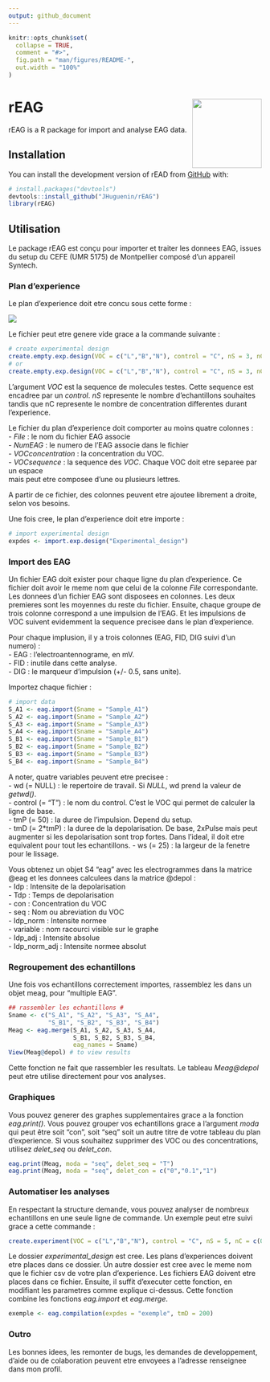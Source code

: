 ```yaml
---
output: github_document
---
```


<!-- README.md is generated from README.Rmd. Please edit that file -->

```r
knitr::opts_chunk$set(
  collapse = TRUE,
  comment = "#>",
  fig.path = "man/figures/README-",
  out.width = "100%"
)
```

# rEAG <a href='https://github.com/JHuguenin/rEAG'><img src="https://raw.githubusercontent.com/JHuguenin/rEAG/master/inst/img/logo_rEAG_1.png" align="right" height="138"/></a>

<!-- badges: start -->
<!-- badges: end -->

rEAG is a R package for import and analyse EAG data. 

## Installation

You can install the development version of rEAD from [GitHub](https://github.com/) with:

``` r
# install.packages("devtools")
devtools::install_github("JHuguenin/rEAG")
library(rEAG)
```

## Utilisation

Le package rEAG est conçu pour importer et traiter les donnees EAG, issues du setup du CEFE (UMR 5175) de Montpellier composé d'un appareil Syntech. 

### Plan d'experience

Le plan d'experience doit etre concu sous cette forme :  
  
  
<img src="https://raw.githubusercontent.com/JHuguenin/rEAG/master/inst/img/expdes_table.png" align="center"/>

Le fichier peut etre genere vide grace a la commande suivante : 
```r
# create experimental design
create.empty.exp.design(VOC = c("L","B","N"), control = "C", nS = 3, nC = 4)
# or
create.empty.exp.design(VOC = c("L","B","N"), control = "C", nS = 3, nC = c(0.1,1,10,100))
```
L'argument *VOC* est la sequence de molecules testes. Cette sequence est encadree 
par un *control*. *nS* represente le nombre d'echantillons souhaites tandis que nC 
represente le nombre de concentration differentes durant l'experience.

Le fichier du plan d'experience doit comporter au moins quatre colonnes :  
- *File* : le nom du fichier EAG associe  
- *NumEAG* : le numero de l'EAG associe dans le fichier  
- *VOCconcentration* : la concentration du VOC.   
- *VOCsequence* : la sequence des *VOC*. Chaque VOC doit etre separee par un espace   
mais peut etre composee d'une ou plusieurs lettres.   

A partir de ce fichier, des colonnes peuvent etre ajoutee librement a droite, selon vos besoins. 

Une fois cree, le plan d'experience doit etre importe :

```r
# import experimental design
expdes <- import.exp.design("Experimental_design")
```

### Import des EAG

Un fichier EAG doit exister pour chaque ligne du plan d'experience. Ce fichier doit avoir le meme
nom que celui de la colonne *File* correspondante. Les donnees d'un fichier EAG sont disposees en
colonnes. Les deux premieres sont les moyennes du reste du fichier. Ensuite, chaque groupe de trois 
colonne correspond a une impulsion de l'EAG. Et les impulsions de VOC suivent evidemment la sequence precisee dans le plan d'experience.   
  
Pour chaque implusion, il y a trois colonnes (EAG, FID, DIG suivi d'un numero) :    
- EAG : l'electroantennograme, en mV.   
- FID : inutile dans cette analyse.   
- DIG : le marqueur d'impulsion (+/- 0.5, sans unite). 

Importez chaque fichier : 

```r
# import data
S_A1 <- eag.import(Sname = "Sample_A1")
S_A2 <- eag.import(Sname = "Sample_A2")
S_A3 <- eag.import(Sname = "Sample_A3")
S_A4 <- eag.import(Sname = "Sample_A4")
S_B1 <- eag.import(Sname = "Sample_B1")
S_B2 <- eag.import(Sname = "Sample_B2")
S_B3 <- eag.import(Sname = "Sample_B3")
S_B4 <- eag.import(Sname = "Sample_B4")
```

A noter, quatre variables peuvent etre precisee :   
- wd (= NULL) : le repertoire de travail. Si *NULL*, wd prend la valeur de *getwd()*.  
- control (= "T") : le nom du control. C'est le VOC qui permet de calculer la ligne de base.       
- tmP (= 50) : la duree de l'impulsion. Depend du setup.  
- tmD (= 2*tmP) : la duree de la depolarisation. De base, 2xPulse mais peut augmenter si les depolarisation sont trop fortes. Dans l'ideal, il doit etre equivalent pour tout les echantillons. 
- ws (= 25) : la largeur de la fenetre pour le lissage.   

Vous obtenez un objet S4 "eag" avec les electrogrammes dans la matrice @eag et les
donnees calculees dans la matrice @depol :    
- Idp : Intensite de la depolarisation  
- Tdp : Temps de depolarisation  
- con : Concentration du VOC  
- seq : Nom ou abreviation du VOC  
- Idp_norm : Intensite normee  
- variable : nom racourci visible sur le graphe  
- Idp_adj : Intensite absolue  
- Idp_norm_adj : Intensite normee absolut  

### Regroupement des echantillons

Une fois vos echantillons correctement importes, rassemblez les dans un objet meag, pour "multiple EAG". 

```r
## rassembler les echantillons #
Sname <- c("S_A1", "S_A2", "S_A3", "S_A4",
           "S_B1", "S_B2", "S_B3", "S_B4")
Meag <- eag.merge(S_A1, S_A2, S_A3, S_A4,
                  S_B1, S_B2, S_B3, S_B4,
                  eag_names = Sname)
View(Meag@depol) # to view results
```
Cette fonction ne fait que rassembler les resultats. Le tableau *Meag@depol* peut 
etre utilise directement pour vos analyses. 

### Graphiques

Vous pouvez generer des graphes supplementaires grace a la fonction *eag.print()*.
Vous pouvez grouper vos echantillons grace a l'argument *moda* qui peut être soit "con",
soit "seq" soit un autre titre de votre tableau du plan d'experience. Si vous souhaitez
supprimer des VOC ou des concentrations, utilisez *delet_seq* ou *delet_con*.

```r
eag.print(Meag, moda = "seq", delet_seq = "T")
eag.print(Meag, moda = "seq", delet_con = c("0","0.1","1")
```

### Automatiser les analyses

En respectant la structure demande, vous pouvez analyser de nombreux echantillons en une seule ligne
de commande. Un exemple peut etre suivi grace a cette commande :

```r
create.experiment(VOC = c("L","B","N"), control = "C", nS = 5, nC = c(0.1,1,10,100))
```

Le dossier *experimental_design* est cree. Les plans d'experiences doivent etre places
dans ce dossier. Un autre dossier est cree avec le meme nom que le fichier csv de votre plan d'experience.
Les fichiers EAG doivent etre places dans ce fichier. Ensuite, il suffit d'executer cette fonction,
en modifiant les parametres comme explique ci-dessus. Cette fonction combine les 
fonctions *eag.import* et *eag.merge*. 

```r
exemple <- eag.compilation(expdes = "exemple", tmD = 200)
```

### Outro

Les bonnes idees, les remonter de bugs, les demandes de developpement, d'aide ou de colaboration peuvent etre envoyees a l'adresse renseignee dans mon profil. 


